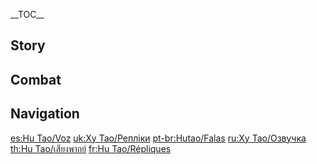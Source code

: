 {{CharacterTabs}}
{{LanguageTabs}}
__TOC__
==Story==
{{VO/Story

|character           = {{ROOTPAGENAME}}

|vo_01_01_title      = Hello
|vo_01_01_file       = VO_{language}{character} Hello.ogg
|vo_01_01_tx         = Yoh, now why might you be looking for me, hm? Oh, you didn't know? I'm the 77th Director of the Wangsheng Funeral Parlor, Hu Tao. Though by the looks of you... Radiant glow, healthy posture... Yes, you're definitely here for something other than that which falls within my regular line of work, aren't you?
|vo_01_01_actual     = Yoh, now '''just''' why might you be looking for me, hm? Oh, you didn't know? I'm the 77th Director of the Wangsheng Funeral Parlor, Hu Tao. Though by the looks of you... Radiant glow, healthy posture... Yes, you're definitely here for something other than that which falls within my regular line of work, aren't you?

|vo_02_01_title      = Chat: Wangsheng Funeral Parlor
|vo_02_01_file       = VO_{language}{character} Chat - Wangsheng Funeral Parlor.ogg
|vo_02_01_tx         = Wanna come over for tea?
|vo_02_02_title      = Chat: Customers
|vo_02_02_file       = VO_{language}{character} Chat - Customers.ogg
|vo_02_02_tx         = One client, two clients, three clients!
|vo_02_03_title      = Chat: Taking a Break
|vo_02_03_file       = VO_{language}{character} Chat - Taking a Break.ogg
|vo_02_03_tx         = When the sun's out, bathe in sunlight. But when the moon's out, bathe in moonlight~

<!-- Weather -->
|vo_03_01_title      = When It Rains
|vo_03_01_file       = VO_{language}{character} When It Rains.ogg
|vo_03_01_tx         = *sigh* What a bummer...
|vo_03_02_title      = When Thunder Strikes
|vo_03_02_file       = VO_{language}{character} When Thunder Strikes.ogg
|vo_03_02_tx         = Lightning! Let's bolt!
|vo_03_03_title      = When It Snows
|vo_03_03_file       = VO_{language}{character} When It Snows.ogg
|vo_03_03_tx         = Snow!
|vo_03_04_title      = When It's Windy
|vo_03_04_file       = VO_{language}{character} When It's Windy.ogg
|vo_03_04_tx         = Ahhhh~ What a nice breeze~
|vo_03_05_title      = When the Wind Is Blowing
|vo_03_05_file       = VO_{language}{character} When the Wind Is Blowing.ogg
|vo_03_05_tx         = My hat's gonna get blown away!

|vo_04_01_title      = Good Morning
|vo_04_01_file       = VO_{language}{character} Good Morning.ogg
|vo_04_01_tx         = Well are those who rise in the early morn, while those late to bed I shall forewarn~
|vo_04_02_title      = Good Afternoon
|vo_04_02_file       = VO_{language}{character} Good Afternoon.ogg
|vo_04_02_tx         = Yo! Afternoon! Had lunch?
|vo_04_03_title      = Good Evening
|vo_04_03_file       = VO_{language}{character} Good Evening.ogg
|vo_04_03_tx         = Hee-hee, moon's out, and so am I!
|vo_04_04_title      = Good Night
|vo_04_04_file       = VO_{language}{character} Good Night.ogg
|vo_04_04_tx         = Oh, you sleepy? Get some rest, I'm gonna take a walk by myself...

|vo_05_01_title      = About {name}: Name
|vo_05_01_file       = VO_{language}{character} About {character} - Name.ogg
|vo_05_01_tx         = Hu as in "Who put me in this coffin?" and Tao as in "I can't {{Not a typo|geT OUt}}!" Hehe... No, not funny?
|vo_05_02_title      = About {name}: Favorite Tricks
|vo_05_02_file       = VO_{language}{character} About {character} - Favorite Tricks.ogg
|vo_05_02_tx         = Lemme show you some fire tricks. First... Fire! And then... Whoosh! Fire butterfly! Be free!

|vo_06_01_title      = About Us: Curiosity
|vo_06_01_file       = VO_{language}{character} About Us - Curiosity.ogg
|vo_06_01_tx         = You've been all over, so you must've seen a lot. When you've got the time, tell me your story, yea?
|vo_06_02_title      = About Us: Night
|vo_06_02_friendship = 6
|vo_06_02_file       = VO_{language}{character} About Us - Night.ogg
|vo_06_02_tx         = Run around all you like during the day, but you should be careful during the night. When I'm not around, best keep your wits about you.
|vo_06_03_title      = About Us: Helper
|vo_06_03_friendship = 6
|vo_06_03_file       = VO_{language}{character} About Us - Helper.ogg
|vo_06_03_tx         = Need a hand, need a hand? I'm here! If you need some assistance, I'm here to give it my all to the very end! Hee-hee...
|vo_06_04_title      = About Us: Battle
|vo_06_04_friendship = 6
|vo_06_04_file       = VO_{language}{character} About Us - Battle.ogg
|vo_06_04_tx         = Fighting's a pain. For me, it's not an objective so much as a means to an end. Using the means to reach the end, to fight for that which I will not compromise on &mdash; it's in this way that you and I are the same.

|vo_07_01_title      = About the [[Vision]]
|vo_07_01_friendship = 4
|vo_07_01_file       = VO_{language}{character} About the Vision.ogg
|vo_07_01_tx         = Vision... Vision...? Oh, this thing? Yeah, whatever...
|vo_07_02_title      = Something to Share
|vo_07_02_file       = VO_{language}{character} Something to Share.ogg
|vo_07_02_tx         = We are entrusted by the people to loyally see out their wishes. Wangsheng Funeral Parlor is special, in that it carries a dual responsibility, to those both of this realm, and the next.
|vo_07_03_title      = Interesting Things
|vo_07_03_file       = VO_{language}{character} Interesting Things.ogg
|vo_07_03_tx         = Some plants only grow in gloomier spots with ample moonlight. You ever seen any? Oh, no? Well, I'll have to show you next time.

|vo_08_01_title      = About [[Zhongli]]
|vo_08_01_friendship = 4
|vo_08_01_file       = VO_{language}{character} About Zhongli.ogg
|vo_08_01_tx         = Zhongli looks young, but his personality is a bit dusty. Knows everything, but doesn't fret over anything. Hmm... Couldn't be that he's a...Hehe, forget it, whatever.
|vo_08_01_mention    = Zhongli
|vo_08_02_title      = About [[Qiqi]]
|vo_08_02_friendship = 4
|vo_08_02_file       = VO_{language}{character} About Qiqi.ogg
|vo_08_02_mention    = Qiqi
|vo_08_02_tx         = Have you seen Qiqi? Tell me where she is, quickly. I need to go seal her away, hee-hee!
|vo_08_03_title      = About [[Baizhu]]
|vo_08_03_friendship = 4
|vo_08_03_file       = VO_{language}{character} About Baizhu.ogg
|vo_08_03_tx         = Baizhu? Ugh, that guy...
|vo_08_03_mention    = Baizhu
|vo_08_04_title      = About [[Ningguang]]
|vo_08_04_friendship = 4
|vo_08_04_file       = VO_{language}{character} About Ningguang.ogg
|vo_08_04_tx         = Tianquan Ningguang... Well-off, a radiant gaze, exquisite face, in the know and capable of anything!
|vo_08_04_mention    = Ningguang
|vo_08_05_title      = About [[Beidou]]
|vo_08_05_friendship = 4
|vo_08_05_file       = VO_{language}{character} About Beidou.ogg
|vo_08_05_tx         = Beidou is well-known in Liyue. She doesn't know me, but that's cool, me just knowing about her is enough. Aw man... I really do wanna make friends with her.
|vo_08_05_mention    = Beidou
|vo_08_06_title      = About [[Xingqiu]]
|vo_08_06_friendship = 4
|vo_08_06_file       = VO_{language}{character} About Xingqiu.ogg
|vo_08_06_tx         = I hear master Xingqiu is writing a book? Standard novella, or a ghost story? I think I should go tell him about all the things I run into &mdash; that'd make for a really good read!
|vo_08_06_mention    = Xingqiu
|vo_08_07_title      = About [[Chongyun]]
|vo_08_07_friendship = 4
|vo_08_07_file       = VO_{language}{character} About Chongyun.ogg
|vo_08_07_tx         = All yang and no yin? Who knew such people existed in this world.
|vo_08_07_actualtx   = Positive energies is unity between yin and yang... Who knew such people existed in this world.
|vo_08_07_mention    = Chongyun
|vo_08_08_title      = About [[Xiao]]
|vo_08_08_friendship = 4
|vo_08_08_file       = VO_{language}{character} About Xiao.ogg
|vo_08_08_tx         = What would I know of the adepti? Ai-yai-yai, that kind of stuff is top-secret! Don't come asking me about it!
|vo_08_08_mention    = Xiao
|vo_08_09_title      = About [[Keqing]]
|vo_08_09_friendship = 4
|vo_08_09_file       = VO_{language}{character} About Keqing.ogg
|vo_08_09_tx         = The Yuheng, Keqing... she's quite hard to talk to. She's so uptight, hehe... Really makes me wanna mess with her. She wouldn't knock me in the head with her sword though, right? Or would she...?
|vo_08_09_mention    = Keqing
|vo_08_10_title      = About [[Xiangling]]
|vo_08_10_friendship = 4
|vo_08_10_file       = VO_{language}{character} About Xiangling.ogg
|vo_08_10_tx         = Xiangling's a riot! Only a little "boo" and she jumps, she's so easy to scare! Being in the industry that I am, I just love these kinds of people the most. Gotta keep it in check though, in case Guoba ends up toasting me instead.
|vo_08_10_mention    = Xiangling
|vo_08_11_title      = About [[Yun Jin]]
|vo_08_11_friendship = 4
|vo_08_11_file       = VO_{language}{character} About Yun Jin.ogg
|vo_08_11_tx         = Yun Jin always appears so graceful on formal occassions, but you'd be surprised how friendly she is in private! I made a bet with her once, and the loser had to sing lyrics of the winner's choice in their own singing style. My my, I wish you could have heard her operatic version of the Hilitune!
|vo_08_11_mention    = Yun Jin
|vo_08_12_title      = About [[Shenhe]]
|vo_08_12_friendship = 4
|vo_08_12_file       = VO_{language}{character} About Shenhe.ogg
|vo_08_12_tx         = She is quite the fascinating individual, completely different from anyone else I've encountered. Do you think if I started eating divine herbs and drinking the dew of the mountains every single day, I'd be able to look as pure and pristine as she does? Hehe...
|vo_08_12_mention    = Shenhe

|vo_09_01_title      = More About {name}: I
|vo_09_01_file       = VO_{language}{character} More About {character} - 01.ogg
|vo_09_01_tx         = ♪Silly-churl, billy-churl, silly-billy hilichurl. Frilly-churl, willy-churl, frilly-willy hilichurl♪ Ah, hehe...
|vo_09_02_title      = More About {name}: II
|vo_09_02_friendship = 3
|vo_09_02_file       = VO_{language}{character} More About {character} - 02.ogg
|vo_09_02_tx         = Versemonger of the darkest alleys &mdash; that's me!
|vo_09_03_title      = More About {name}: III
|vo_09_03_friendship = 4
|vo_09_03_file       = VO_{language}{character} More About {character} - 03.ogg
|vo_09_03_tx         = If you ask me, there's nothing hard or scary about working at Wangsheng Funeral Parlor, it's just a pain is all. It's a shame &mdash; others see us going out to work at night and just don't understand &mdash; and that's what scares them. *sigh* You all just don't understand!
|vo_09_04_title      = More About {name}: IV
|vo_09_04_friendship = 5
|vo_09_04_file       = VO_{language}{character} More About {character} - 04.ogg
|vo_09_04_tx         = I'm Wangsheng Funeral Parlor's 77th Funeral Director, my grandfather was the 75th. First thing I took over was funeral affairs. Haha, surprising huh? And just like that, it's already been a few years... Time really does go by so quickly.
|vo_09_05_title      = More About {name}: V
|vo_09_05_friendship = 6
|vo_09_05_file       = VO_{language}{character} More About {character} - 05.ogg
|vo_09_05_tx         = Balance must be maintained, and yet destinies remain variable. Death has its own rules, and yet is still hard to predict. Remember &mdash; no matter where, no matter when, no matter what the reason &mdash; one should never poke fun at death. Only once you know and respect death can you truly understand the value of life.

|vo_10_01_title      = {name}'s Hobbies
|vo_10_01_file       = VO_{language}{character} Hobbies.ogg
|vo_10_01_tx         = A bright moon aloft amid the vast, clear skies... Moments like these are just perfect for writing poetry.
|vo_10_02_title      = {name}'s Troubles
|vo_10_02_file       = VO_{language}{character} Troubles.ogg
|vo_10_02_tx         = *sigh* I gotta find something fun to do... Sitting around doing nothing is a fate worse than death.
|vo_10_03_title      = Favorite Food
|vo_10_03_file       = VO_{language}{character} Favorite Food.ogg
|vo_10_03_tx         = ♪La~la~la~ Steamed fish with a side of prawn dumplings~
|vo_10_04_title      = Least Favorite Food
|vo_10_04_file       = VO_{language}{character} Least Favorite Food.ogg
|vo_10_04_tx         = Qingxin Slime Condensate... Bleugh... Surely this is Xiangling getting payback...
|vo_10_04_mention    = Xiangling

|vo_11_01_title      = Receiving a Gift: I
|vo_11_01_file       = VO_{language}{character} Receiving a Gift - 01.ogg
|vo_11_01_tx         = Splendid, splendid! Now, allow me to compose a poem in loving memory of this dish.
|vo_11_02_title      = Receiving a Gift: II
|vo_11_02_file       = VO_{language}{character} Receiving a Gift - 02.ogg
|vo_11_02_tx         = Sure you don't want my help? C'mon, it's a great deal: cook twice the amount in the same time!
|vo_11_03_title      = Receiving a Gift: III
|vo_11_03_file       = VO_{language}{character} Receiving a Gift - 03.ogg
|vo_11_03_tx         = Ugh, I declare this dish dead, rest in peace.

|vo_12_01_title      = Birthday
|vo_12_01_file       = VO_{language}{character} Birthday.ogg
|vo_12_01_tx         = Tonight the stars are dazzling and the moon majestic, it must be a special day... But just what day could it be... Haha, I know, I know! It's your birthday! It really is a great day.

|vo_13_01_title      = Feelings About Ascension: Intro
|vo_13_01_ascension  = 1
|vo_13_01_file       = VO_{language}{character} Feelings About Ascension - 01.ogg
|vo_13_01_tx         = O-ya? O-ya-ya-ya?
|vo_13_02_title      = Feelings About Ascension: Building Up
|vo_13_02_ascension  = 2
|vo_13_02_file       = VO_{language}{character} Feelings About Ascension - 02.ogg
|vo_13_02_tx         = Yeah, this is good, thanks!
|vo_13_03_title      = Feelings About Ascension: Climax
|vo_13_03_ascension  = 4
|vo_13_03_file       = VO_{language}{character} Feelings About Ascension - 03.ogg
|vo_13_03_tx         = I never imagined that I, Hu Tao, could ever be like this. Energy like a rushing torrent, a heart soaring like a gliding eagle! I feel great!
|vo_13_04_title      = Feelings About Ascension: Conclusion
|vo_13_04_ascension  = 6
|vo_13_04_file       = VO_{language}{character} Feelings About Ascension - 04.ogg
|vo_13_04_tx         = If I reach my full physical potential, then the next test is of the heart. It's largely thanks to you that I've been able to step foot into this uncharted territory. It is here that heart and soul are as one like clouds. Death is a constant for all among the multitudes that sit beneath the heavens.
}}

==Combat==
{{Combat VO
|character           = {{ROOTPAGENAME}}

|skill_1_tx          = Huh!
|skill_2_tx          = Chi!
|skill_3_tx          = Suh!

|burst_1_tx          = Time to go!
|burst_2_tx          = Cross over!
|burst_3_tx          = Pyre, pyre, pants on fire!

|sprint-s_1_tx       = Huyoh!
|sprint-s_2_tx       = Go~
|sprint-s_3_tx       = Hyu~


|glider_1_tx         = With the wind~
|glider_2_file       = Deploying Wind Glider 02,Deploying Wind Glider 03

|chest_1_tx          = Jackpot!
|chest_2_tx          = What a cute treasure coffin!
|chest_3_tx          = If we bury it, maybe it'll spring back to life!

|low-hp_1_tx         = Ayaya!
|low-hp_2_tx         = Eeeeeee!
|low-hp_3_tx         = This isn't good!


|fallen_1_tx         = Is it... my time?
|fallen_2_tx         = I'll remember that...
|fallen_3_tx         = Argh...

|hit-l_1_file        = Light Hit Taken 01,Light Hit Taken 02,Light Hit Taken 03,Light Hit Taken 04,Light Hit Taken 05,Light Hit Taken 06

|hit-h_1_file        = Heavy Hit Taken 02
|hit-h_1_tx          = Quit it!
|hit-h_2_file        = Heavy Hit Taken 01,Heavy Hit Taken 03,Heavy Hit Taken 04,Heavy Hit Taken 05,Heavy Hit Taken 06

|join_1_tx           = Oh? Is it time for me to join you?
|join_2_tx           = Good eye!
|join_3_tx           = Send one, send 'em all!

|idle_1_actual_tx    = ♪Silly-churl, billy-churl, silly-billy [[hilichurl]]... Woooh~
|idle_2_actual_tx    = Ah? ... *chuckles* Toodle-oo!

|atk-l_1_file        = Light Attack 01,Light Attack 02,Light Attack 03,Light Attack 04,Light Attack 05,Light Attack 06,Light Attack 07,Light Attack 08

|atk-m_1_file        = Mid Attack 01,Mid Attack 02,Mid Attack 03

|atk-h_1_file        = Heavy Attack 01,Heavy Attack 02,Heavy Attack 03

|climb_1_file        = Climbing 01,Climbing 02,Climbing 03,Climbing 04,Climbing 05

|climb-b_1_file      = Climbing Breath 01,Climbing Breath 02,Climbing Breath 03

|jump_1_file         = Jumping 01,Jumping 02,Jumping 03,Jumping 04,Jumping 05
}}
<!--
==References==
{{Reflist}}-->

==Navigation==
{{Character Navbox|link type=vo}}

[[es:Hu Tao/Voz]]
[[uk:Ху Тао/Репліки]]
[[pt-br:Hutao/Falas]]
[[ru:Ху Тао/Озвучка]]
[[th:Hu Tao/เสียงพากย์]]
[[fr:Hu Tao/Répliques]]